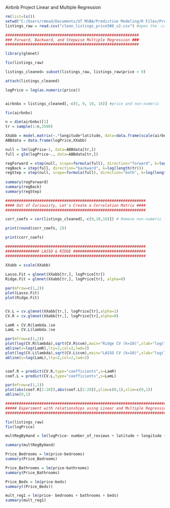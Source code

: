 Airbnb Project Linear and Multiple Regression

```{r}
rm(list=ls())
setwd("C:/Users/rmead/Documents/UT MSBA/Predictive Modeling/R Files/Predictive Modeling Project")
listings_raw = read.csv("clean_listings_price500_v2.csv") #open the .csv file

###########################################################
### Forward, Backward, and Stepwise Multiple Regression ###
###########################################################

library(glmnet)

fix(listings_raw)

listings_cleaned= subset(listings_raw, listings_raw$price > 0)

attach(listings_cleaned)

logPrice = log(as.numeric(price))


airbnbx = listings_cleaned[,-c(5, 9, 10, 16)] #price and non-numeric

fix(airbnbx)

n = dim(airbnbx)[1]
tr = sample(1:n,5500)

XXabb = model.matrix(~.*longitude*latitude, data=data.frame(scale(airbnbx)))[,-1]
ABBdata = data.frame(logPrice,XXabb)

null = lm(logPrice~1, data=ABBdata[tr,])
full = glm(logPrice~., data=ABBdata[tr,])

regForward = step(null, scope=formula(full), direction="forward", k=log(length(tr)))
regBack = step(full, direction="backward", k=log(length(tr)))
regStep = step(null, scope=formula(full), direction="both", k=log(length(tr)))
  
summary(regForward)
summary(regBack)
summary(regStep)

##############################################################
#### Out of Curiousity, Let's Create a Correlation Matrix ####
##############################################################

corr_coefs = cor(listings_cleaned[,-c(9,10,16)]) # Remove non-numeric

print(round(corr_coefs, 2))

print(corr_coefs)

##############################################################
############### LASSO & RIDGE ################################
##############################################################

XXabb = scale(XXabb)  
  
Lasso.Fit = glmnet(XXabb[tr,], logPrice[tr])
Ridge.Fit = glmnet(XXabb[tr,], logPrice[tr], alpha=0)

par(mfrow=c(1,2))
plot(Lasso.Fit)
plot(Ridge.Fit)


CV.L = cv.glmnet(XXabb[tr,], logPrice[tr],alpha=1)
CV.R = cv.glmnet(XXabb[tr,], logPrice[tr],alpha=0)

LamR = CV.R$lambda.1se
LamL = CV.L$lambda.1se

par(mfrow=c(1,2))
plot(log(CV.R$lambda),sqrt(CV.R$cvm),main="Ridge CV (k=10)",xlab="log(lambda)",ylab = "RMSE",col=4,type="b",cex.lab=1.2)
abline(v=log(LamR),lty=2,col=2,lwd=2)
plot(log(CV.L$lambda),sqrt(CV.L$cvm),main="LASSO CV (k=10)",xlab="log(lambda)",ylab = "RMSE",col=4,type="b",cex.lab=1.2)
abline(v=log(LamL),lty=2,col=2,lwd=2)


coef.R = predict(CV.R,type="coefficients",s=LamR)
coef.L = predict(CV.L,type="coefficients",s=LamL)

par(mfrow=c(1,1))
plot(abs(coef.R[2:20]),abs(coef.L[2:20]),ylim=c(0,1),xlim=c(0,1))
abline(0,1)

####################################################################################
##### Experiment with relationships using Linear and Multiple Regression by Hand ###
####################################################################################

fix(listings_raw)
fix(logPrice)

multRegByHand = lm(logPrice~ number_of_reviews + latitude + longitude + bedrooms + bathrooms + entire_house_0_private_rm_0_shared_rm_1 + entire_house_0_private_rm_1_shared_rm_0 + has_reviews)

summary(multRegByHand)

Price_Bedrooms = lm(price~bedrooms)
summary(Price_Bedrooms)

Price_Bathrooms = lm(price~bathrooms)
summary(Price_Bathrooms)

Price_Beds = lm(price~beds)
summary((Price_Beds))

mult_reg1 = lm(price~ bedrooms + bathrooms + beds)
summary(mult_reg1)

```
